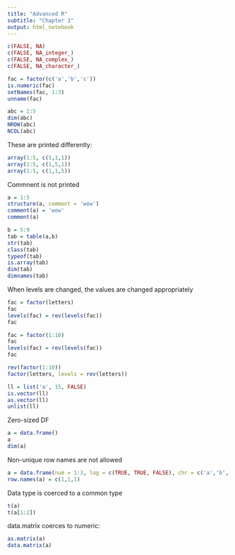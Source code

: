 ```yaml
---
title: "Advanced R"
subtitle: "Chapter 3"
output: html_notebook
---
```


```r
c(FALSE, NA)
c(FALSE, NA_integer_)
c(FALSE, NA_complex_)
c(FALSE, NA_character_)
```

```r
fac = factor(c('a','b','c'))
is.numeric(fac)
setNames(fac, 1:3)
unname(fac)
```

```r
abc = 1:5
dim(abc)
NROW(abc)
NCOL(abc)
```

These are printed differently:
```r
array(1:5, c(5,1,1))
array(1:5, c(1,5,1))
array(1:5, c(1,1,5))
```

Commnent is not printed
```r
a = 1:5
structure(a, comment = 'wow')
comment(a) = 'wow'
comment(a)
```
```r
b = 5:9
tab = table(a,b)
str(tab)
class(tab)
typeof(tab)
is.array(tab)
dim(tab)
dimnames(tab)
```

When levels are changed, the values are changed appropriately
```r
fac = factor(letters)
fac
levels(fac) = rev(levels(fac))
fac

fac = factor(1:10)
fac
levels(fac) = rev(levels(fac))
fac

rev(factor(1:10))
factor(letters, levels = rev(letters))
```
```r
ll = list('a', 15, FALSE)
is.vector(ll)
as.vector(ll)
unlist(ll)
```

Zero-sized DF
```r
a = data.frame()
a
dim(a)
```
Non-unique row names are not allowed
```r
a = data.frame(num = 1:3, log = c(TRUE, TRUE, FALSE), chr = c('a','b','c'))
row.names(a) = c(1,1,1)
```

Data type is coerced to a common type
```r
t(a)
t(a[1:2])
```

data.matrix coerces to numeric:
```r
as.matrix(a)
data.matrix(a)
```














